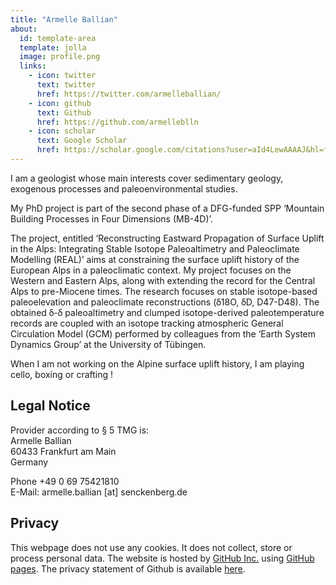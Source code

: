 ```yaml
---
title: "Armelle Ballian"
about:
  id: template-area
  template: jolla
  image: profile.png
  links:
    - icon: twitter
      text: twitter
      href: https://twitter.com/armelleballian/
    - icon: github
      text: Github
      href: https://github.com/armelleblln
    - icon: scholar
      text: Google Scholar
      href: https://scholar.google.com/citations?user=aId4LewAAAAJ&hl=fr
---
```

[comment]:  (Tasks for this page
Update the YAML header. you can check out different layouts of the pre-formatted part at <https://quarto.org/docs/websites/website-about.html#templates>
Update the legal information
Write a short introduction set of you
delete this section)


:::{#template-area}

I am a geologist whose main interests cover sedimentary geology, exogenous processes and paleoenvironmental studies.

My PhD project is part of the second phase of a DFG-funded SPP  ‘Mountain Building Processes in Four Dimensions (MB-4D)’.

The project, entitled ‘Reconstructing Eastward Propagation of Surface Uplift in the Alps: Integrating Stable Isotope Paleoaltimetry and Paleoclimate Modelling (REAL)’ aims at constraining the surface uplift history of the European Alps in a paleoclimatic context. My project focuses on the Western and Eastern Alps, along with extending the record for the Central Alps to pre-Miocene times. The research focuses on stable isotope-based paleoelevation and paleoclimate reconstructions (ẟ18O, ẟD, D47-D48). The obtained ẟ-ẟ paleoaltimetry and clumped isotope-derived paleotemperature records are coupled with an isotope tracking atmospheric General Circulation Model (GCM) performed by colleagues from the ‘Earth System Dynamics Group’ at the University of Tübingen.

When I am not working on the Alpine surface uplift history, I am playing cello, boxing or crafting ! 

:::

## Legal Notice

Provider according to § 5 TMG is:  
Armelle Ballian  
60433 Frankfurt am Main  
Germany  

Phone +49 0 69 75421810  
E-Mail: armelle.ballian [at] senckenberg.de

## Privacy

This webpage does not use any cookies. It does not collect, store or process personal data. The website is hosted by [GitHub Inc.](https://github.com/){target="_blank"} using [GitHub pages](https://docs.github.com/en/pages/getting-started-with-github-pages/about-github-pages){target="_blank"}. The privacy statement of Github is available [here](https://docs.github.com/en/site-policy/privacy-policies/github-privacy-statement){target="_blank"}. 
